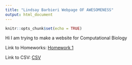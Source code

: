```yaml
---
title: "Lindsay Barbieri Webpage OF AWESOMENESS"
output: html_document
---
```


```r
knitr::opts_chunk$set(echo = TRUE)
```

Hi I am trying to make a website for Computational Biology

Link to Homeworks: 
[Homework 1](bio381test.html)

Link to CSV:
[CSV](CU_PAS_Test_20180819_Master.csv)